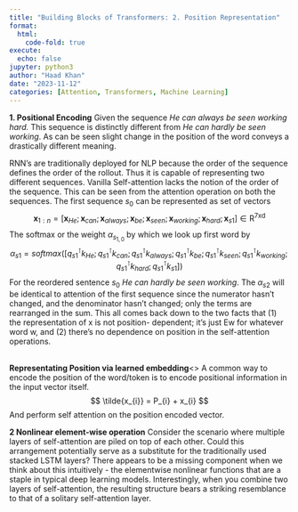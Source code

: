 ```yaml
---
title: "Building Blocks of Transformers: 2. Position Representation"
format:
  html:
    code-fold: true
execute:
  echo: false
jupyter: python3
author: "Haad Khan"
date: "2023-11-12"
categories: [Attention, Transformers, Machine Learning]
---
```

**1. Positional Encoding**
Given the sequence *He can always be seen working hard.* This sequence is distinctly different from *He can hardly be seen working*. As can be seen slight change in the position of the word conveys a drastically different meaning.

RNN's are traditionally deployed for NLP because the order of the sequence defines the order of the rollout. Thus it is capable of representing two different sequences. Vanilla Self-attention lacks the notion of the order of the sequence. This can be seen from the attention operation on both the sequences. The first sequence $s_0$ can be represented as set of vectors 
$$
\textbf{x}_{1:n} = [ \textbf{x}_{He};\textbf{x}_{can};\textbf{x}_{always};\textbf{x}_{be} ;\textbf{x}_{seen};\textbf{x}_{working};\textbf{x}_{hard};\textbf{x}_{s1}] \in \mathrm{R^{7xd}}
$$
The softmax or the weight $\alpha_{s_{1,0}}$ by which we look up first word by 
$$
\alpha_{s1} = softmax([q^\intercal_{s1}k_{He};q^\intercal_{s1}k_{can};q^\intercal_{s1}k_{always};
q^\intercal_{s1}k_{be} ;
q^\intercal_{s1}k_{seen};
q^\intercal_{s1}k_{working};
q^\intercal_{s1}k_{hard};
q^\intercal_{s1}k_{s1}])
$$
For the reordered sentence $s_0$ *He can hardly be seen working*. The $\alpha_{s2}$ will be identical to attention of the first sequence since the numerator hasn’t changed, and the denominator hasn’t changed; only the terms are rearranged in the sum. This all comes back
down to the two facts that (1) the representation of x is not position-
dependent; it’s just Ew for whatever word w, and (2) there’s no
dependence on position in the self-attention operations.

<br>**Representating Position via learned embedding**<\br>
A common way to encode the position of the word/token is to encode positional information in the  input vector itself. 
$$
\tilde{x_{i}} = P_{i} + x_{i}
$$
And perform self attention on the position encoded vector. 

**2 Nonlinear element-wise operation**
Consider the scenario where multiple layers of self-attention are piled on top of each other. Could this arrangement potentially serve as a substitute for the traditionally used stacked LSTM layers? There appears to be a missing component when we think about this intuitively - the elementwise nonlinear functions that are a staple in typical deep learning models. Interestingly, when you combine two layers of self-attention, the resulting structure bears a striking resemblance to that of a solitary self-attention layer.

